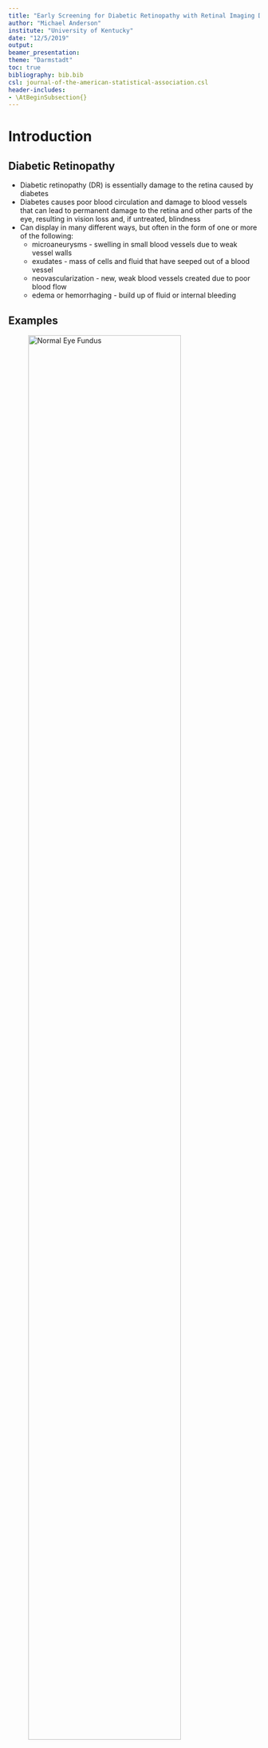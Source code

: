 ```yaml
---
title: "Early Screening for Diabetic Retinopathy with Retinal Imaging Data"
author: "Michael Anderson"
institute: "University of Kentucky"
date: "12/5/2019"
output: 
beamer_presentation:
theme: "Darmstadt"
toc: true
bibliography: bib.bib
csl: journal-of-the-american-statistical-association.csl
header-includes: 
- \AtBeginSubsection{}
---
```


# Introduction

## Diabetic Retinopathy
- Diabetic retinopathy (DR) is essentially damage to the retina caused by diabetes
- Diabetes causes poor blood circulation and damage to blood vessels that can lead to permanent damage to the retina and other parts of the eye, resulting in vision loss and, if untreated, blindness
- Can display in many different ways, but often in the form of one or more of the following: 
  - microaneurysms - swelling in small blood vessels due to weak vessel walls
  - exudates - mass of cells and fluid that have seeped out of a blood vessel
  - neovascularization - new, weak blood vessels created due to poor blood flow
  - edema or hemorrhaging - build up of fluid or internal bleeding

## Examples
![Normal Eye Fundus](ex1.jpg){width=85% height=85%}

## Examples
![DR with Microaneurysms and Exudates](ex2.jpg){width=85% height=85%}

## Examples
![Severe DR with Hemorrhaging](ex3.jpg){width=85% height=85%}

## Data Source
- Data came from @antal_ensemble-based_2014, which used several machine learning algorithms and ensemble techniques to produce a screening system for DR from eye images
- The authors used the publicly available Messidor image dataset [@decenciere_feedback_2014] as an example of the applicability of their method
- Messidor set contains 1200 eye fundus images, with 4 levels of DR, by physician diagnosis:
  - R0 = No DR
  - R1 = Mild, Non-Proliferative DR
  - R2 = Severe, Non-Proliferative DR
  - R3 = Proliferative DR
- Antal dataset has data on 1151 patients, with various features extracted from the underlying Messidor images

## Variables
- Outcome:
  - *DR*: Diabetic Retinopathy status (binary)
- Predictors:
  - *AMFM*: Prediction of DR status from AM/FM based feature extraction (binary)
  - *PRE*: Pre-screening indicator of severe retinal abnormality (binary)
  - *DMD*: Estimated distance between centers of macula and optic disk
  - *ODD*: Estimated diameter of the optic disk
  - *MA1* - *MA6*: Estimated counts of microaneurysms, at increasing confidence levels (higher numbers are more conservative)
  - *EX1* - *EX8*: Estimated counts of exudates, at increasing confidence levels (higher numbers are more conservative)
- Sidenote: these are all my own chosen names for the variables, since the variables didn't have any labels to begin with

## Data Pre-Processing
- There were no missing values in the dataset, but there were four observations that were denoted as having "poor image quality"
- For simplicity, those four observations were dropped from the analysis, leaving 1147 observations total
- All of the *MA* and *EX* variables were log-transformed, due to their being count variables and having a fairly heavy right skew
- The overall percentage of patients with DR in the dataset was about 53%, so 0.5 was used as the split point for classification of all predictions
- Finally, the data was split into train/validation/test sets, using a 60/20/20 split, maintaining a roughly equal distribution of the outcome in all three sets

# Model Training

## General Training Framework
- All models were trained on the 60% training dataset only
- The `caret` package [@kuhn_building_2008] was used to implement 5-fold cross-validation (CV) within the training set for the selection of any tuning parameters
- Prediction accuracy of final model was evaluated using the 20% test dataset
- The 20% validation dataset was set aside for the exploration of model ensembling techniques later in the project

## Penalized Logistic Regression
- Penalized logistic regression (PLR) was performed on all predictors, using the `glmnet` package's implementation of elastic net regularization [@friedman_regularization_2010]
- Elastic net regression utilizes a penalty parameter of $\lambda$, and a parameter of $\alpha$ to measure the amount of mixing between lasso and ridge regression
- CV produced an optimal $\alpha$ of 1, which represents pure lasso regression
- After fixing $\alpha = 1$, the optimal $\lambda$ was calculated using `glmnet`'s built-in CV implementation, which produced a value of $\lambda \approx 0.0004$
- Utilizing this final tuning parameter combination, the final PLR model was fit to the full training dataset, in which none of the $\beta$ coefficients were reduced to 0

## Generalized Additive Model
- A generalized additive model (GAM) was trained on all predictors using the `mgcv` package [@wood_fast_2011]
- The effect of each continuous and count predictor was estimated using an individually spline-smoothed fit, and the binary predictors were included linearly
- Originally, all *EX* and *MA* variables were to be smoothed together into their own multivariate groups, but the estimated degrees of freedom required to do so were very high (nearly the size of the training set), which indicated overfitting would have likely been an issue for that model
- Since GAMs do not have any explicit tuning parameters, once the functional form of the model described above was finalized, the GAM model was trained on the entire training set. 

## Extremely Randomized Trees
- Extremely randomized tree (ERT) models [@simm_tree-based_2014] are similar to random forest models, except:
  1. ERTs do not use the bagging technique of random forests, instead fitting every tree to the full training set
  1. The splits in a given tree are chosen from a small number of random splits among all selected predictors for that tree, leading to more variable tree performance
- CV was used to tune the number of trees, number of candidate variables selected per tree, and number of random splits selected per tree
- Notably, tree size was not tuned here, which could improve performance
- Once the tuning parameter values were selected, an ERT model was fit to the full training set 

# Model Ensembling & Performance

## Model Averaging
- The first model ensembling technique was just a simple average of the test predictions of the three models described previously
- Essentially, if two or more of the three models "voted" one way, then that was the vote that represented the entire group
- A slightly more sophisticated ensembling technique was also utilized, which was a weighted average of the three models' predictions.
- The weight used for each model's prediction was its validation set accuracy, so that more accurate models would get more of a say in the final vote, while less accurate models would be downweighted
- However, the three models didn't really perform dramatically differently, so the three weights ended up being pretty similar

## Model Stacking
- The final model ensembling technique used was a simple model stacking algorithm
- Model stacking usually involves training a "meta-model" to decide the joint prediction of a group of individual models
- In this case, logistic regression was used to combine the predictions of the three training models
- A logistic regression model was trained, using the validation data, to predict the true validation outcome from the three sets of predicted probabilities produced by our three training models
- This logistic regression model would then be utilized to combine the three individual model predictions for each test set case by predicting the test set outcomes from the test set predictions of the training models

## Model Performance

|      | *ACCU*  | *SENS*  | *SPEC*  |
|------|---------|---------|---------|
|*PLR* | 0.773   | 0.779   | 0.766   |
|*GAM* |**0.782**| 0.779   |**0.785**|
|*ERT* | 0.716   | 0.730   | 0.701   |
|*sAVE*| 0.773   |**0.795**| 0.748   |
|*wAVE*| 0.773   |**0.795**| 0.748   |
|*GLM* | 0.777   | 0.779   | 0.776   |

# Conclusion

## Pros and Cons
- Overall, I'm okay with the performance of these models
- Didn't do as well as the original paper, which had 90% prediction accuracy, but also used more sophisticated ensemble methods and combined 8 different individual modeling techniques
- Could certainly use more advanced techniques
- Also could use some more time on proper model/tuning parameter selection
- Regardless of how my techniques performed, I gained a lot of knowledge about the practical implementation of tuning and fitting various models, and knowing is half the battle!

## Public Health Impact

![](AIbad.jpg){height=90%}

## Acknowledgements

I want to thank Kennie Anderson, COA, OSC (my wife) for inspiring me to pursue this topic and for providing her subject area expertise along the way...

and for, like, being my wife or whatever

## References {.allowframebreaks}

\setlength{\parindent}{-0.2in}
\setlength{\leftskip}{0.2in}
\setlength{\parskip}{8pt}
\noindent